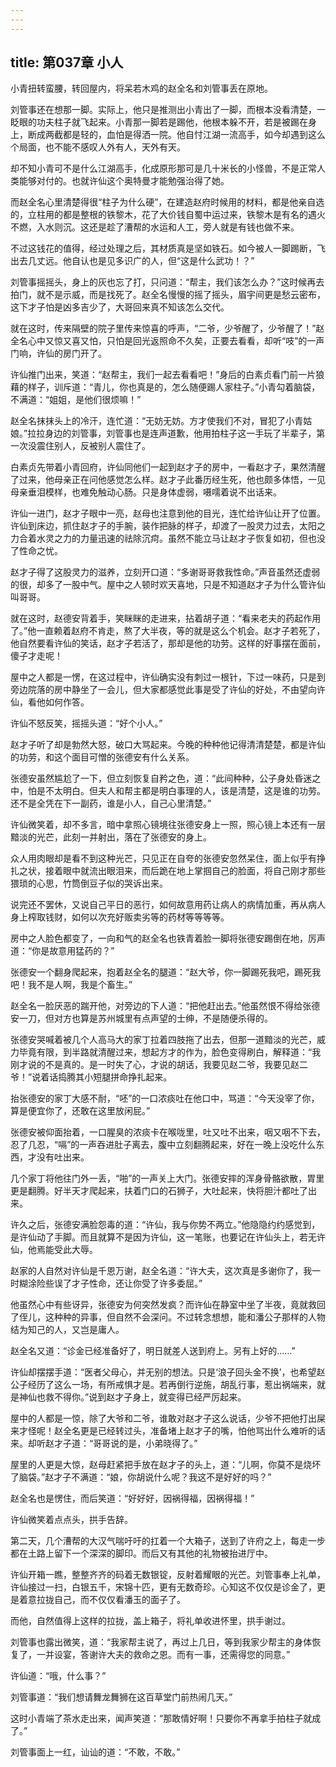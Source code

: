 ```yaml
---
---
---
```

title: 第037章 小人
---





小青扭转蛮腰，转回屋内，将呆若木鸡的赵全名和刘管事丢在原地。

刘管事还在想那一脚。实际上，他只是推测出小青出了一脚，而根本没看清楚，一眨眼的功夫柱子就飞起来。小青那一脚若是踢他，他根本躲不开，若是被踢在身上，断成两截都是轻的，血怕是得洒一院。他自忖江湖一流高手，如今却遇到这么个局面，也不能不感叹人外有人，天外有天。

却不知小青可不是什么江湖高手，化成原形那可是几十米长的小怪兽，不是正常人类能够对付的。也就许仙这个奥特曼才能勉强治得了她。

而赵全名心里清楚得很“柱子为什么硬”，在建造赵府时候用的材料，都是他亲自选的，立柱用的都是整根的铁黎木，花了大价钱自蜀中运过来，铁黎木是有名的遇火不燃，入水则沉。这还是趁了漕帮的水运和人工，旁人就是有钱也做不来。

不过这钱花的值得，经过处理之后，其材质真是坚如铁石。如今被人一脚踢断，飞出去几丈远。他自认也是见多识广的人，但“这是什么武功！？”

刘管事摇摇头，身上的灰也忘了打，只问道：“帮主，我们该怎么办？”这时候再去拍门，就不是示威，而是找死了。赵全名慢慢的摇了摇头，眉宇间更是愁云密布，这下才子怕是凶多吉少了，大哥回来真不知该怎么交代。

就在这时，传来隔壁的院子里传来惊喜的呼声，“二爷，少爷醒了，少爷醒了！”赵全名心中又惊又喜又怕，只怕是回光返照命不久矣，正要去看看，却听“吱”的一声门响，许仙的房门开了。

许仙推门出来，笑道：“赵帮主，我们一起去看看吧！”身后的白素贞看门前一片狼藉的样子，训斥道：“青儿，你也真是的，怎么随便踢人家柱子。”小青勾着脑袋，不满道：“姐姐，是他们很烦嘛！”

赵全名抹抹头上的冷汗，连忙道：“无妨无妨。方才使我们不对，冒犯了小青姑娘。”拉拉身边的刘管事，刘管事也是连声道歉，他用拍柱子这一手玩了半辈子，第一次没震住别人，反被别人震住了。

白素贞先带着小青回府，许仙同他们一起到赵才子的房中，一看赵才子，果然清醒了过来，他母亲正在问他感觉怎么样。赵才子此番历经生死，他也颇多体悟，一见母亲垂泪模样，也难免触动心肠。只是身体虚弱，嗫嚅着说不出话来。

许仙一进门，赵才子眼中一亮，赵母也注意到他的目光，连忙给许仙让开了位置。许仙到床边，抓住赵才子的手腕，装作把脉的样子，却渡了一股灵力过去，太阳之力合着水灵之力的力量迅速的祛除沉疴。虽然不能立马让赵才子恢复如初，但也没了性命之忧。

赵才子得了这股灵力的滋养，立刻开口道：“多谢哥哥救我性命。”声音虽然还虚弱的很，却多了一股中气。屋中之人顿时欢天喜地，只是不知道赵才子为什么管许仙叫哥哥。

就在这时，赵德安背着手，笑眯眯的走进来，拈着胡子道：“看来老夫的药起作用了。”他一直赖着赵府不肯走，熬了大半夜，等的就是这么个机会。赵才子若死了，他自然要看许仙的笑话，赵才子若活了，那却是他的功劳。这样的好事摆在面前，傻子才走呢！

屋中之人都是一愣，在这过程中，许仙确实没有刺过一根针，下过一味药，只是到旁边院落的房中静坐了一会儿，但大家都感觉此事是受了许仙的好处，不由望向许仙，看他如何作答。

许仙不怒反笑，摇摇头道：“好个小人。”

赵才子听了却是勃然大怒，破口大骂起来。今晚的种种他记得清清楚楚，都是许仙的功劳，和这个面目可憎的张德安有什么关系。

张德安虽然尴尬了一下，但立刻恢复自矜之色，道：“此间种种，公子身处昏迷之中，怕是不太明白。但夫人和帮主都是明白事理的人，该是清楚，这是谁的功劳。还不是全凭在下一副药，谁是小人，自己心里清楚。”

许仙微笑着，却不多言，暗中拿照心镜境往张德安身上一照，照心镜上本还有一层黯淡的光芒，此刻一并射出，落在了张德安的身上。

众人用肉眼却是看不到这种光芒，只见正在自夸的张德安忽然呆住，面上似乎有挣扎之状，接着眼中就流出眼泪来，而后跪在地上掌掴自己的脸面，将自己刚才那些猥琐的心思，竹筒倒豆子似的哭诉出来。

说完还不罢休，又说自己平日的恶行，如何故意用药让病人的病情加重，再从病人身上榨取钱财，如何以次充好贩卖劣等的药材等等等等。

房中之人脸色都变了，一向和气的赵全名也铁青着脸一脚将张德安踢倒在地，厉声道：“你是故意用猛药的？”

张德安一个翻身爬起来，抱着赵全名的腿道：“赵大爷，你一脚踢死我吧，踢死我吧！我不是人啊，我是个畜生。”

赵全名一脸厌恶的踹开他，对旁边的下人道：“把他赶出去。”他虽然恨不得给张德安一刀，但对方也算是苏州城里有点声望的士绅，不是随便杀得的。

张德安哭喊着被几个人高马大的家丁拉着四肢拖了出去，但那一道黯淡的光芒，威力毕竟有限，到半路就清醒过来，想起方才的作为，脸色变得刷白，解释道：“我刚才说的不是真的。是一时失了心，才说的胡话，我要见赵二爷，我要见赵二爷！”说着话捣腾其小短腿拼命挣扎起来。

抬张德安的家丁大感不耐，“呸”的一口浓痰吐在他口中，骂道：“今天没宰了你，算是便宜你了，还敢在这里放闲屁。”

张德安被仰面抬着，一口腥臭的浓痰卡在喉咙里，吐又吐不出来，咽又咽不下去，忍了几忍，“嗝”的一声吞进肚子离去，腹中立刻翻腾起来，好在一晚上没吃什么东西，才没有吐出来。

几个家丁将他往门外一丢，“啪”的一声关上大门。张德安摔的浑身骨骼欲散，胃里更是翻腾。好半天才爬起来，扶着门口的石狮子，大吐起来，快将胆汁都吐了出来。

许久之后，张德安满脸怨毒的道：“许仙，我与你势不两立。”他隐隐约约感觉到，是许仙动了手脚。而且就算不是因为许仙，这一笔账，也要记在许仙头上，若无许仙，他焉能受此大辱。

赵家的人自然对许仙是千恩万谢，赵全名道：“许大夫，这次真是多谢你了，我一时糊涂险些误了才子性命，还让你受了许多委屈。”

他虽然心中有些讶异，张德安为何突然发疯？而许仙在静室中坐了半夜，竟就救回了侄儿，这种种的异事，但自然不会深问。不过转念想想，能和潘公子那样的人物结为知己的人，又岂是庸人。

赵全名又道：“诊金已经准备好了，明日就差人送到府上。另有上好的……”

许仙却摆摆手道：“医者父母心，并无别的想法。只是‘浪子回头金不换’，也希望赵公子经历了这么一场，有所戒惧才是。若再倒行逆施，胡乱行事，惹出祸端来，就是神仙也救不得你。”说到赵才子身上，就变得已经严厉起来。

屋中的人都是一惊，除了大爷和二爷，谁敢对赵才子这么说话，少爷不把他打出屎来才怪呢！赵全名更是已经转过头，准备堵上赵才子的嘴，怕他骂出什么难听的话来。却听赵才子道：“哥哥说的是，小弟晓得了。”

屋里的人更是大惊，赵母赶紧把手放在赵才子的头上，道：“儿啊，你莫不是烧坏了脑袋。”赵才子不满道：“娘，你胡说什么呢？我这不是好好的吗？”

赵全名也是愣住，而后笑道：“好好好，因祸得福，因祸得福！”

许仙微笑着点点头，拱手告辞。

第二天，几个漕帮的大汉气喘吁吁的扛着一个大箱子，送到了许府之上，每走一步都在土路上留下一个深深的脚印。而后又有其他的礼物被抬进厅中。

许仙开箱一瞧，整整齐齐的码着无数银锭，反射着耀眼的光芒。刘管事奉上礼单，许仙接过一扫，白银五千，宋锦十匹，更有无数奇珍。心知这不仅仅是诊金了，更是着意拉拢自己，而不仅仅看潘玉的面子了。

而他，自然值得上这样的拉拢，盖上箱子，将礼单收进怀里，拱手谢过。

刘管事也露出微笑，道：“我家帮主说了，再过上几日，等到我家少帮主的身体恢复了，一并设宴，答谢许大夫的救命之恩。而有一事，还需得您的同意。”

许仙道：“哦，什么事？”

刘管事道：“我们想请舞龙舞狮在这百草堂门前热闹几天。”

这时小青端了茶水走出来，闻声笑道：“那敢情好啊！只要你不再拿手拍柱子就成了。”

刘管事面上一红，讪讪的道：“不敢，不敢。”